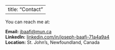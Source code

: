 
---
title: "Contact"
---

You can reach me at:

**Email:** [jbaafi@mun.ca](mailto:jbaafi@mun.ca)  
**LinkedIn:** [linkedin.com/in/joseph-baafi-71a4a9a4](https://linkedin.com/in/joseph-baafi-71a4a9a4)  
**Location:** St. John's, Newfoundland, Canada
